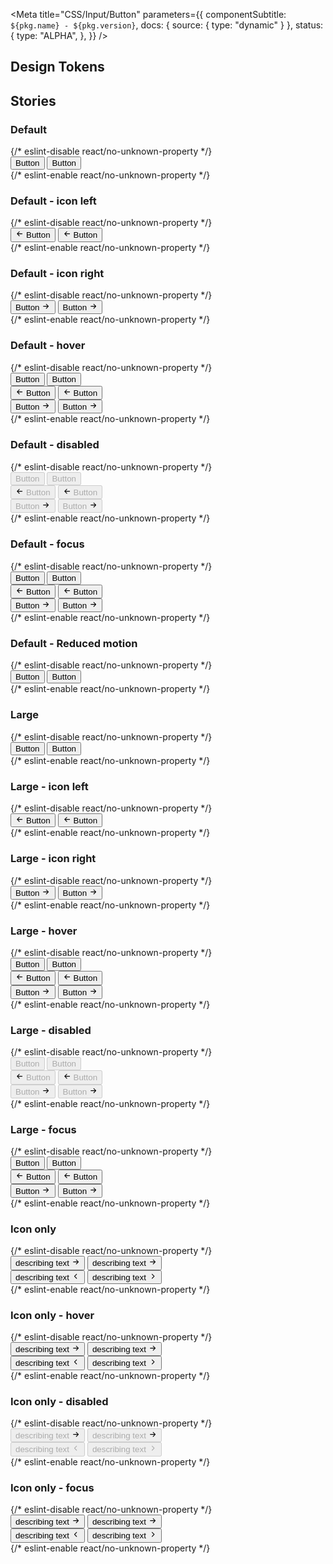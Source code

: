 

<Meta
  title="CSS/Input/Button"
  parameters={{
    componentSubtitle: `${pkg.name} - ${pkg.version}`,
    docs: { source: { type: "dynamic" } },
    status: {
      type: "ALPHA",
    },
  }}
/>

<Description markdown={readme} />

## Design Tokens

<DesignTokenDocBlock categoryName="Button" viewType="table" />

## Stories

### Default

<Canvas>
  {/* eslint-disable react/no-unknown-property */}
  <Story name="Default">
    <div className="denhaag-button-group denhaag-button-group--multiple">
      <button className="denhaag-button">Button</button>
      <button className="denhaag-button denhaag-button--secondary-action">Button</button>
    </div>
  </Story>
  {/* eslint-enable react/no-unknown-property */}
</Canvas>

### Default - icon left

<Canvas>
  {/* eslint-disable react/no-unknown-property */}
  <Story name="Default - icon left">
    <div className="denhaag-button-group denhaag-button-group--multiple">
      <button className="denhaag-button denhaag-button--start-icon">
        <span className="denhaag-button__icon">
          <svg
            width="1em"
            height="1em"
            viewBox="0 0 24 24"
            xmlns="http://www.w3.org/2000/svg"
            className="denhaag-icon"
            focusable="false"
            aria-hidden="true"
          >
            <path d="M11.707 18.707a1 1 0 01-1.414 0l-6-6a1 1 0 010-1.414l6-6a1 1 0 111.414 1.414L7.414 11H19a1 1 0 110 2H7.414l4.293 4.293a1 1 0 010 1.414z"></path>
          </svg>
        </span>
        Button
      </button>
      <button className="denhaag-button denhaag-button--secondary-action denhaag-button--start-icon">
        <span className="denhaag-button__icon">
          <svg
            width="1em"
            height="1em"
            viewBox="0 0 24 24"
            xmlns="http://www.w3.org/2000/svg"
            className="denhaag-icon"
            focusable="false"
            aria-hidden="true"
          >
            <path d="M11.707 18.707a1 1 0 01-1.414 0l-6-6a1 1 0 010-1.414l6-6a1 1 0 111.414 1.414L7.414 11H19a1 1 0 110 2H7.414l4.293 4.293a1 1 0 010 1.414z"></path>
          </svg>
        </span>
        Button
      </button>
    </div>
  </Story>
  {/* eslint-enable react/no-unknown-property */}
</Canvas>

### Default - icon right

<Canvas>
  {/* eslint-disable react/no-unknown-property */}
  <Story name="Default - icon right">
    <div className="denhaag-button-group denhaag-button-group--multiple">
      <button className="denhaag-button denhaag-button--end-icon">
        Button
        <span className="denhaag-button__icon">
          <svg
            width="1em"
            height="1em"
            viewBox="0 0 24 24"
            xmlns="http://www.w3.org/2000/svg"
            className="denhaag-icon"
            focusable="false"
            aria-hidden="true"
          >
            <path d="M12.293 5.293a1 1 0 011.414 0l6 6a1 1 0 010 1.414l-6 6a1 1 0 01-1.414-1.414L16.586 13H5a1 1 0 110-2h11.586l-4.293-4.293a1 1 0 010-1.414z"></path>
          </svg>
        </span>
      </button>
      <button className="denhaag-button denhaag-button--secondary-action denhaag-button--end-icon">
        Button
        <span className="denhaag-button__icon">
          <svg
            width="1em"
            height="1em"
            viewBox="0 0 24 24"
            xmlns="http://www.w3.org/2000/svg"
            className="denhaag-icon"
            focusable="false"
            aria-hidden="true"
          >
            <path d="M12.293 5.293a1 1 0 011.414 0l6 6a1 1 0 010 1.414l-6 6a1 1 0 01-1.414-1.414L16.586 13H5a1 1 0 110-2h11.586l-4.293-4.293a1 1 0 010-1.414z"></path>
          </svg>
        </span>
      </button>
    </div>
  </Story>
  {/* eslint-enable react/no-unknown-property */}
</Canvas>

### Default - hover

<Canvas>
  {/* eslint-disable react/no-unknown-property */}
  <Story name="Default - hover">
    <div className="denhaag-button-group denhaag-button-group--multiple">
      <button className="denhaag-button denhaag-button--hover">Button</button>
      <button className="denhaag-button denhaag-button--secondary-action denhaag-button--hover">Button</button>
    </div>
    <div className="denhaag-button-group denhaag-button-group--multiple">
      <button className="denhaag-button denhaag-button--start-icon denhaag-button--hover">
        <span className="denhaag-button__icon">
          <svg
            width="1em"
            height="1em"
            viewBox="0 0 24 24"
            xmlns="http://www.w3.org/2000/svg"
            className="denhaag-icon"
            focusable="false"
            aria-hidden="true"
          >
            <path d="M11.707 18.707a1 1 0 01-1.414 0l-6-6a1 1 0 010-1.414l6-6a1 1 0 111.414 1.414L7.414 11H19a1 1 0 110 2H7.414l4.293 4.293a1 1 0 010 1.414z"></path>
          </svg>
        </span>
        Button
      </button>
      <button className="denhaag-button denhaag-button--secondary-action denhaag-button--start-icon denhaag-button--hover">
        <span className="denhaag-button__icon">
          <svg
            width="1em"
            height="1em"
            viewBox="0 0 24 24"
            xmlns="http://www.w3.org/2000/svg"
            className="denhaag-icon"
            focusable="false"
            aria-hidden="true"
          >
            <path d="M11.707 18.707a1 1 0 01-1.414 0l-6-6a1 1 0 010-1.414l6-6a1 1 0 111.414 1.414L7.414 11H19a1 1 0 110 2H7.414l4.293 4.293a1 1 0 010 1.414z"></path>
          </svg>
        </span>
        Button
      </button>
    </div>
    <div className="denhaag-button-group denhaag-button-group--multiple">
      <button className="denhaag-button denhaag-button--end-icon denhaag-button--hover">
        Button
        <span className="denhaag-button__icon">
          <svg
            width="1em"
            height="1em"
            viewBox="0 0 24 24"
            xmlns="http://www.w3.org/2000/svg"
            className="denhaag-icon"
            focusable="false"
            aria-hidden="true"
          >
            <path d="M12.293 5.293a1 1 0 011.414 0l6 6a1 1 0 010 1.414l-6 6a1 1 0 01-1.414-1.414L16.586 13H5a1 1 0 110-2h11.586l-4.293-4.293a1 1 0 010-1.414z"></path>
          </svg>
        </span>
      </button>
      <button className="denhaag-button denhaag-button--secondary-action denhaag-button--end-icon denhaag-button--hover">
        Button
        <span className="denhaag-button__icon">
          <svg
            width="1em"
            height="1em"
            viewBox="0 0 24 24"
            xmlns="http://www.w3.org/2000/svg"
            className="denhaag-icon"
            focusable="false"
            aria-hidden="true"
          >
            <path d="M12.293 5.293a1 1 0 011.414 0l6 6a1 1 0 010 1.414l-6 6a1 1 0 01-1.414-1.414L16.586 13H5a1 1 0 110-2h11.586l-4.293-4.293a1 1 0 010-1.414z"></path>
          </svg>
        </span>
      </button>
    </div>
  </Story>
  {/* eslint-enable react/no-unknown-property */}
</Canvas>

### Default - disabled

<Canvas>
  {/* eslint-disable react/no-unknown-property */}
  <Story name="Default - disabled">
    <div className="denhaag-button-group denhaag-button-group--multiple">
      <button disabled className="denhaag-button denhaag-button--disabled">
        Button
      </button>
      <button disabled className="denhaag-button denhaag-button--secondary-action denhaag-button--disabled">
        Button
      </button>
    </div>
    <div className="denhaag-button-group denhaag-button-group--multiple">
      <button disabled className="denhaag-button denhaag-button--start-icon denhaag-button--disabled">
        <span className="denhaag-button__icon">
          <svg
            width="1em"
            height="1em"
            viewBox="0 0 24 24"
            xmlns="http://www.w3.org/2000/svg"
            className="denhaag-icon"
            focusable="false"
            aria-hidden="true"
          >
            <path d="M11.707 18.707a1 1 0 01-1.414 0l-6-6a1 1 0 010-1.414l6-6a1 1 0 111.414 1.414L7.414 11H19a1 1 0 110 2H7.414l4.293 4.293a1 1 0 010 1.414z"></path>
          </svg>
        </span>
        Button
      </button>
      <button
        disabled
        className="denhaag-button denhaag-button--secondary-action denhaag-button--start-icon denhaag-button--disabled"
      >
        <span className="denhaag-button__icon">
          <svg
            width="1em"
            height="1em"
            viewBox="0 0 24 24"
            xmlns="http://www.w3.org/2000/svg"
            className="denhaag-icon"
            focusable="false"
            aria-hidden="true"
          >
            <path d="M11.707 18.707a1 1 0 01-1.414 0l-6-6a1 1 0 010-1.414l6-6a1 1 0 111.414 1.414L7.414 11H19a1 1 0 110 2H7.414l4.293 4.293a1 1 0 010 1.414z"></path>
          </svg>
        </span>
        Button
      </button>
    </div>
    <div className="denhaag-button-group denhaag-button-group--multiple">
      <button disabled className="denhaag-button denhaag-button--end-icon denhaag-button--disabled">
        Button
        <span className="denhaag-button__icon">
          <svg
            width="1em"
            height="1em"
            viewBox="0 0 24 24"
            xmlns="http://www.w3.org/2000/svg"
            className="denhaag-icon"
            focusable="false"
            aria-hidden="true"
          >
            <path d="M12.293 5.293a1 1 0 011.414 0l6 6a1 1 0 010 1.414l-6 6a1 1 0 01-1.414-1.414L16.586 13H5a1 1 0 110-2h11.586l-4.293-4.293a1 1 0 010-1.414z"></path>
          </svg>
        </span>
      </button>
      <button
        disabled
        className="denhaag-button denhaag-button--secondary-action denhaag-button--end-icon denhaag-button--disabled"
      >
        Button
        <span className="denhaag-button__icon">
          <svg
            width="1em"
            height="1em"
            viewBox="0 0 24 24"
            xmlns="http://www.w3.org/2000/svg"
            className="denhaag-icon"
            focusable="false"
            aria-hidden="true"
          >
            <path d="M12.293 5.293a1 1 0 011.414 0l6 6a1 1 0 010 1.414l-6 6a1 1 0 01-1.414-1.414L16.586 13H5a1 1 0 110-2h11.586l-4.293-4.293a1 1 0 010-1.414z"></path>
          </svg>
        </span>
      </button>
    </div>
  </Story>
  {/* eslint-enable react/no-unknown-property */}
</Canvas>

### Default - focus

<Canvas>
  {/* eslint-disable react/no-unknown-property */}
  <Story name="Default - focus">
    <div className="denhaag-button-group denhaag-button-group--multiple">
      <button className="denhaag-button denhaag-button--focus">Button</button>
      <button className="denhaag-button denhaag-button--secondary-action denhaag-button--focus">Button</button>
    </div>
    <div className="denhaag-button-group denhaag-button-group--multiple">
      <button className="denhaag-button denhaag-button--start-icon denhaag-button--focus">
        <span className="denhaag-button__icon">
          <svg
            width="1em"
            height="1em"
            viewBox="0 0 24 24"
            xmlns="http://www.w3.org/2000/svg"
            className="denhaag-icon"
            focusable="false"
            aria-hidden="true"
          >
            <path d="M11.707 18.707a1 1 0 01-1.414 0l-6-6a1 1 0 010-1.414l6-6a1 1 0 111.414 1.414L7.414 11H19a1 1 0 110 2H7.414l4.293 4.293a1 1 0 010 1.414z"></path>
          </svg>
        </span>
        Button
      </button>
      <button className="denhaag-button denhaag-button--secondary-action denhaag-button--start-icon denhaag-button--focus">
        <span className="denhaag-button__icon">
          <svg
            width="1em"
            height="1em"
            viewBox="0 0 24 24"
            xmlns="http://www.w3.org/2000/svg"
            className="denhaag-icon"
            focusable="false"
            aria-hidden="true"
          >
            <path d="M11.707 18.707a1 1 0 01-1.414 0l-6-6a1 1 0 010-1.414l6-6a1 1 0 111.414 1.414L7.414 11H19a1 1 0 110 2H7.414l4.293 4.293a1 1 0 010 1.414z"></path>
          </svg>
        </span>
        Button
      </button>
    </div>
    <div className="denhaag-button-group denhaag-button-group--multiple">
      <button className="denhaag-button denhaag-button--end-icon denhaag-button--focus">
        Button
        <span className="denhaag-button__icon">
          <svg
            width="1em"
            height="1em"
            viewBox="0 0 24 24"
            xmlns="http://www.w3.org/2000/svg"
            className="denhaag-icon"
            focusable="false"
            aria-hidden="true"
          >
            <path d="M12.293 5.293a1 1 0 011.414 0l6 6a1 1 0 010 1.414l-6 6a1 1 0 01-1.414-1.414L16.586 13H5a1 1 0 110-2h11.586l-4.293-4.293a1 1 0 010-1.414z"></path>
          </svg>
        </span>
      </button>
      <button className="denhaag-button denhaag-button--secondary-action denhaag-button--end-icon denhaag-button--focus">
        Button
        <span className="denhaag-button__icon">
          <svg
            width="1em"
            height="1em"
            viewBox="0 0 24 24"
            xmlns="http://www.w3.org/2000/svg"
            className="denhaag-icon"
            focusable="false"
            aria-hidden="true"
          >
            <path d="M12.293 5.293a1 1 0 011.414 0l6 6a1 1 0 010 1.414l-6 6a1 1 0 01-1.414-1.414L16.586 13H5a1 1 0 110-2h11.586l-4.293-4.293a1 1 0 010-1.414z"></path>
          </svg>
        </span>
      </button>
    </div>
  </Story>
  {/* eslint-enable react/no-unknown-property */}
</Canvas>

### Default - Reduced motion

<Canvas>
  {/* eslint-disable react/no-unknown-property */}
  <Story name="Default - Reduced motion">
    <div className="denhaag-button-group denhaag-button-group--multiple">
      <button className="denhaag-button denhaag-button--reduced-motion">Button</button>
      <button className="denhaag-button denhaag-button--reduced-motion denhaag-button--secondary-action">Button</button>
    </div>
  </Story>
  {/* eslint-enable react/no-unknown-property */}
</Canvas>

### Large

<Canvas>
  {/* eslint-disable react/no-unknown-property */}
  <Story name="Large">
    <div className="denhaag-button-group denhaag-button-group--multiple">
      <button className="denhaag-button denhaag-button--large">Button</button>
      <button className="denhaag-button denhaag-button--large denhaag-button--secondary-action">Button</button>
    </div>
  </Story>
  {/* eslint-enable react/no-unknown-property */}
</Canvas>

### Large - icon left

<Canvas>
  {/* eslint-disable react/no-unknown-property */}
  <Story name="Large - icon left">
    <div className="denhaag-button-group denhaag-button-group--multiple">
      <button className="denhaag-button denhaag-button--large denhaag-button--start-icon">
        <span className="denhaag-button__icon">
          <svg
            width="1em"
            height="1em"
            viewBox="0 0 24 24"
            xmlns="http://www.w3.org/2000/svg"
            className="denhaag-icon"
            focusable="false"
            aria-hidden="true"
          >
            <path d="M11.707 18.707a1 1 0 01-1.414 0l-6-6a1 1 0 010-1.414l6-6a1 1 0 111.414 1.414L7.414 11H19a1 1 0 110 2H7.414l4.293 4.293a1 1 0 010 1.414z"></path>
          </svg>
        </span>
        Button
      </button>
      <button className="denhaag-button denhaag-button--large denhaag-button--secondary-action denhaag-button--start-icon">
        <span className="denhaag-button__icon">
          <svg
            width="1em"
            height="1em"
            viewBox="0 0 24 24"
            xmlns="http://www.w3.org/2000/svg"
            className="denhaag-icon"
            focusable="false"
            aria-hidden="true"
          >
            <path d="M11.707 18.707a1 1 0 01-1.414 0l-6-6a1 1 0 010-1.414l6-6a1 1 0 111.414 1.414L7.414 11H19a1 1 0 110 2H7.414l4.293 4.293a1 1 0 010 1.414z"></path>
          </svg>
        </span>
        Button
      </button>
    </div>
  </Story>
  {/* eslint-enable react/no-unknown-property */}
</Canvas>

### Large - icon right

<Canvas>
  {/* eslint-disable react/no-unknown-property */}
  <Story name="Large - icon right">
    <div className="denhaag-button-group denhaag-button-group--multiple">
      <button className="denhaag-button denhaag-button--large denhaag-button--end-icon">
        Button
        <span className="denhaag-button__icon">
          <svg
            width="1em"
            height="1em"
            viewBox="0 0 24 24"
            xmlns="http://www.w3.org/2000/svg"
            className="denhaag-icon"
            focusable="false"
            aria-hidden="true"
          >
            <path d="M12.293 5.293a1 1 0 011.414 0l6 6a1 1 0 010 1.414l-6 6a1 1 0 01-1.414-1.414L16.586 13H5a1 1 0 110-2h11.586l-4.293-4.293a1 1 0 010-1.414z"></path>
          </svg>
        </span>
      </button>
      <button className="denhaag-button denhaag-button--large denhaag-button--secondary-action denhaag-button--end-icon">
        Button
        <span className="denhaag-button__icon">
          <svg
            width="1em"
            height="1em"
            viewBox="0 0 24 24"
            xmlns="http://www.w3.org/2000/svg"
            className="denhaag-icon"
            focusable="false"
            aria-hidden="true"
          >
            <path d="M12.293 5.293a1 1 0 011.414 0l6 6a1 1 0 010 1.414l-6 6a1 1 0 01-1.414-1.414L16.586 13H5a1 1 0 110-2h11.586l-4.293-4.293a1 1 0 010-1.414z"></path>
          </svg>
        </span>
      </button>
    </div>
  </Story>
  {/* eslint-enable react/no-unknown-property */}
</Canvas>

### Large - hover

<Canvas>
  {/* eslint-disable react/no-unknown-property */}
  <Story name="Large - hover">
    <div className="denhaag-button-group denhaag-button-group--multiple">
      <button className="denhaag-button denhaag-button--large denhaag-button--hover">Button</button>
      <button className="denhaag-button denhaag-button--large denhaag-button--secondary-action denhaag-button--hover">
        Button
      </button>
    </div>
    <div className="denhaag-button-group denhaag-button-group--multiple">
      <button className="denhaag-button denhaag-button--large denhaag-button--start-icon denhaag-button--hover">
        <span className="denhaag-button__icon">
          <svg
            width="1em"
            height="1em"
            viewBox="0 0 24 24"
            xmlns="http://www.w3.org/2000/svg"
            className="denhaag-icon"
            focusable="false"
            aria-hidden="true"
          >
            <path d="M11.707 18.707a1 1 0 01-1.414 0l-6-6a1 1 0 010-1.414l6-6a1 1 0 111.414 1.414L7.414 11H19a1 1 0 110 2H7.414l4.293 4.293a1 1 0 010 1.414z"></path>
          </svg>
        </span>
        Button
      </button>
      <button className="denhaag-button denhaag-button--large denhaag-button--secondary-action denhaag-button--start-icon denhaag-button--hover">
        <span className="denhaag-button__icon">
          <svg
            width="1em"
            height="1em"
            viewBox="0 0 24 24"
            xmlns="http://www.w3.org/2000/svg"
            className="denhaag-icon"
            focusable="false"
            aria-hidden="true"
          >
            <path d="M11.707 18.707a1 1 0 01-1.414 0l-6-6a1 1 0 010-1.414l6-6a1 1 0 111.414 1.414L7.414 11H19a1 1 0 110 2H7.414l4.293 4.293a1 1 0 010 1.414z"></path>
          </svg>
        </span>
        Button
      </button>
    </div>
    <div className="denhaag-button-group denhaag-button-group--multiple">
      <button className="denhaag-button denhaag-button--large denhaag-button--end-icon denhaag-button--hover">
        Button
        <span className="denhaag-button__icon">
          <svg
            width="1em"
            height="1em"
            viewBox="0 0 24 24"
            xmlns="http://www.w3.org/2000/svg"
            className="denhaag-icon"
            focusable="false"
            aria-hidden="true"
          >
            <path d="M12.293 5.293a1 1 0 011.414 0l6 6a1 1 0 010 1.414l-6 6a1 1 0 01-1.414-1.414L16.586 13H5a1 1 0 110-2h11.586l-4.293-4.293a1 1 0 010-1.414z"></path>
          </svg>
        </span>
      </button>
      <button className="denhaag-button denhaag-button--large denhaag-button--secondary-action denhaag-button--end-icon denhaag-button--hover">
        Button
        <span className="denhaag-button__icon">
          <svg
            width="1em"
            height="1em"
            viewBox="0 0 24 24"
            xmlns="http://www.w3.org/2000/svg"
            className="denhaag-icon"
            focusable="false"
            aria-hidden="true"
          >
            <path d="M12.293 5.293a1 1 0 011.414 0l6 6a1 1 0 010 1.414l-6 6a1 1 0 01-1.414-1.414L16.586 13H5a1 1 0 110-2h11.586l-4.293-4.293a1 1 0 010-1.414z"></path>
          </svg>
        </span>
      </button>
    </div>
  </Story>
  {/* eslint-enable react/no-unknown-property */}
</Canvas>

### Large - disabled

<Canvas>
  {/* eslint-disable react/no-unknown-property */}
  <Story name="Large - disabled">
    <div className="denhaag-button-group denhaag-button-group--multiple">
      <button disabled className="denhaag-button denhaag-button--large denhaag-button--disabled">
        Button
      </button>
      <button
        disabled
        className="denhaag-button denhaag-button--large denhaag-button--secondary-action denhaag-button--disabled"
      >
        Button
      </button>
    </div>
    <div className="denhaag-button-group denhaag-button-group--multiple">
      <button
        disabled
        className="denhaag-button denhaag-button--large denhaag-button--start-icon denhaag-button--disabled"
      >
        <span className="denhaag-button__icon">
          <svg
            width="1em"
            height="1em"
            viewBox="0 0 24 24"
            xmlns="http://www.w3.org/2000/svg"
            className="denhaag-icon"
            focusable="false"
            aria-hidden="true"
          >
            <path d="M11.707 18.707a1 1 0 01-1.414 0l-6-6a1 1 0 010-1.414l6-6a1 1 0 111.414 1.414L7.414 11H19a1 1 0 110 2H7.414l4.293 4.293a1 1 0 010 1.414z"></path>
          </svg>
        </span>
        Button
      </button>
      <button
        disabled
        className="denhaag-button denhaag-button--large denhaag-button--secondary-action denhaag-button--start-icon denhaag-button--disabled"
      >
        <span className="denhaag-button__icon">
          <svg
            width="1em"
            height="1em"
            viewBox="0 0 24 24"
            xmlns="http://www.w3.org/2000/svg"
            className="denhaag-icon"
            focusable="false"
            aria-hidden="true"
          >
            <path d="M11.707 18.707a1 1 0 01-1.414 0l-6-6a1 1 0 010-1.414l6-6a1 1 0 111.414 1.414L7.414 11H19a1 1 0 110 2H7.414l4.293 4.293a1 1 0 010 1.414z"></path>
          </svg>
        </span>
        Button
      </button>
    </div>
    <div className="denhaag-button-group denhaag-button-group--multiple">
      <button
        disabled
        className="denhaag-button denhaag-button--large denhaag-button--end-icon denhaag-button--disabled"
      >
        Button
        <span className="denhaag-button__icon">
          <svg
            width="1em"
            height="1em"
            viewBox="0 0 24 24"
            xmlns="http://www.w3.org/2000/svg"
            className="denhaag-icon"
            focusable="false"
            aria-hidden="true"
          >
            <path d="M12.293 5.293a1 1 0 011.414 0l6 6a1 1 0 010 1.414l-6 6a1 1 0 01-1.414-1.414L16.586 13H5a1 1 0 110-2h11.586l-4.293-4.293a1 1 0 010-1.414z"></path>
          </svg>
        </span>
      </button>
      <button
        disabled
        className="denhaag-button denhaag-button--large denhaag-button--secondary-action denhaag-button--end-icon denhaag-button--disabled"
      >
        Button
        <span className="denhaag-button__icon">
          <svg
            width="1em"
            height="1em"
            viewBox="0 0 24 24"
            xmlns="http://www.w3.org/2000/svg"
            className="denhaag-icon"
            focusable="false"
            aria-hidden="true"
          >
            <path d="M12.293 5.293a1 1 0 011.414 0l6 6a1 1 0 010 1.414l-6 6a1 1 0 01-1.414-1.414L16.586 13H5a1 1 0 110-2h11.586l-4.293-4.293a1 1 0 010-1.414z"></path>
          </svg>
        </span>
      </button>
    </div>
  </Story>
  {/* eslint-enable react/no-unknown-property */}
</Canvas>

### Large - focus

<Canvas>
  {/* eslint-disable react/no-unknown-property */}
  <Story name="Large - focus">
    <div className="denhaag-button-group denhaag-button-group--multiple">
      <button className="denhaag-button denhaag-button--large denhaag-button--focus">Button</button>
      <button className="denhaag-button denhaag-button--large denhaag-button--secondary-action denhaag-button--focus">
        Button
      </button>
    </div>
    <div className="denhaag-button-group denhaag-button-group--multiple">
      <button className="denhaag-button denhaag-button--large denhaag-button--start-icon denhaag-button--focus">
        <span className="denhaag-button__icon">
          <svg
            width="1em"
            height="1em"
            viewBox="0 0 24 24"
            xmlns="http://www.w3.org/2000/svg"
            className="denhaag-icon"
            focusable="false"
            aria-hidden="true"
          >
            <path d="M11.707 18.707a1 1 0 01-1.414 0l-6-6a1 1 0 010-1.414l6-6a1 1 0 111.414 1.414L7.414 11H19a1 1 0 110 2H7.414l4.293 4.293a1 1 0 010 1.414z"></path>
          </svg>
        </span>
        Button
      </button>
      <button className="denhaag-button denhaag-button--large denhaag-button--secondary-action denhaag-button--start-icon denhaag-button--focus">
        <span className="denhaag-button__icon">
          <svg
            width="1em"
            height="1em"
            viewBox="0 0 24 24"
            xmlns="http://www.w3.org/2000/svg"
            className="denhaag-icon"
            focusable="false"
            aria-hidden="true"
          >
            <path d="M11.707 18.707a1 1 0 01-1.414 0l-6-6a1 1 0 010-1.414l6-6a1 1 0 111.414 1.414L7.414 11H19a1 1 0 110 2H7.414l4.293 4.293a1 1 0 010 1.414z"></path>
          </svg>
        </span>
        Button
      </button>
    </div>
    <div className="denhaag-button-group denhaag-button-group--multiple">
      <button className="denhaag-button denhaag-button--large denhaag-button--end-icon denhaag-button--focus">
        Button
        <span className="denhaag-button__icon">
          <svg
            width="1em"
            height="1em"
            viewBox="0 0 24 24"
            xmlns="http://www.w3.org/2000/svg"
            className="denhaag-icon"
            focusable="false"
            aria-hidden="true"
          >
            <path d="M12.293 5.293a1 1 0 011.414 0l6 6a1 1 0 010 1.414l-6 6a1 1 0 01-1.414-1.414L16.586 13H5a1 1 0 110-2h11.586l-4.293-4.293a1 1 0 010-1.414z"></path>
          </svg>
        </span>
      </button>
      <button className="denhaag-button denhaag-button--large denhaag-button--secondary-action denhaag-button--end-icon denhaag-button--focus">
        Button
        <span className="denhaag-button__icon">
          <svg
            width="1em"
            height="1em"
            viewBox="0 0 24 24"
            xmlns="http://www.w3.org/2000/svg"
            className="denhaag-icon"
            focusable="false"
            aria-hidden="true"
          >
            <path d="M12.293 5.293a1 1 0 011.414 0l6 6a1 1 0 010 1.414l-6 6a1 1 0 01-1.414-1.414L16.586 13H5a1 1 0 110-2h11.586l-4.293-4.293a1 1 0 010-1.414z"></path>
          </svg>
        </span>
      </button>
    </div>
  </Story>
  {/* eslint-enable react/no-unknown-property */}
</Canvas>

### Icon only

<Canvas>
  {/* eslint-disable react/no-unknown-property */}
  <Story name="Icon only">
    <div className="denhaag-button-group denhaag-button-group--multiple">
      <button className="denhaag-button denhaag-button--icon-only">
        <span className="denhaag-button__sr-only">describing text</span>
        <span className="denhaag-button__icon">
          <svg
            width="1em"
            height="1em"
            viewBox="0 0 24 24"
            xmlns="http://www.w3.org/2000/svg"
            className="denhaag-icon"
            focusable="false"
            aria-hidden="true"
          >
            <path d="M12.293 5.293a1 1 0 011.414 0l6 6a1 1 0 010 1.414l-6 6a1 1 0 01-1.414-1.414L16.586 13H5a1 1 0 110-2h11.586l-4.293-4.293a1 1 0 010-1.414z"></path>
          </svg>
        </span>
      </button>
      <button className="denhaag-button denhaag-button--secondary-action denhaag-button--icon-only">
        <span className="denhaag-button__sr-only">describing text</span>
        <span className="denhaag-button__icon">
          <svg
            width="1em"
            height="1em"
            viewBox="0 0 24 24"
            xmlns="http://www.w3.org/2000/svg"
            className="denhaag-icon"
            focusable="false"
            aria-hidden="true"
          >
            <path d="M12.293 5.293a1 1 0 011.414 0l6 6a1 1 0 010 1.414l-6 6a1 1 0 01-1.414-1.414L16.586 13H5a1 1 0 110-2h11.586l-4.293-4.293a1 1 0 010-1.414z"></path>
          </svg>
        </span>
      </button>
    </div>
    <div className="denhaag-button-group denhaag-button-group--multiple">
      <button className="denhaag-button denhaag-button--icon-only">
        <span className="denhaag-button__sr-only">describing text</span>
        <span className="denhaag-button__icon">
          <svg
            width="1em"
            height="1em"
            viewBox="0 0 20 20"
            xmlns="http://www.w3.org/2000/svg"
            className="denhaag-icon"
            focusable="false"
            aria-hidden="true"
          >
            <path
              d="M12.2559 4.41009C12.5814 4.73553 12.5814 5.26317 12.2559 5.5886L7.84518 9.99935L12.2559 14.4101C12.5814 14.7355 12.5814 15.2632 12.2559 15.5886C11.9305 15.914 11.4028 15.914 11.0774 15.5886L6.07741 10.5886C5.75197 10.2632 5.75197 9.73553 6.07741 9.41009L11.0774 4.41009C11.4028 4.08466 11.9305 4.08466 12.2559 4.41009Z"
              fill="currentColor"
            />
          </svg>
        </span>
      </button>
      <button className="denhaag-button denhaag-button--icon-only">
        <span className="denhaag-button__sr-only">describing text</span>
        <span className="denhaag-button__icon">
          <svg
            width="1em"
            height="1em"
            viewBox="0 0 20 20"
            xmlns="http://www.w3.org/2000/svg"
            className="denhaag-icon"
            focusable="false"
            aria-hidden="true"
          >
            <path
              d="M7.74408 15.5899C7.41864 15.2645 7.41864 14.7368 7.74408 14.4114L12.1548 10.0007L7.74408 5.58991C7.41864 5.26447 7.41864 4.73683 7.74408 4.4114C8.06951 4.08596 8.59715 4.08596 8.92259 4.4114L13.9226 9.4114C14.248 9.73683 14.248 10.2645 13.9226 10.5899L8.92259 15.5899C8.59715 15.9153 8.06951 15.9153 7.74408 15.5899Z"
              fill="currentColor"
            />
          </svg>
        </span>
      </button>
    </div>
  </Story>
  {/* eslint-enable react/no-unknown-property */}
</Canvas>

### Icon only - hover

<Canvas>
  {/* eslint-disable react/no-unknown-property */}
  <Story name="Icon only - hover">
    <div className="denhaag-button-group denhaag-button-group--multiple">
      <button className="denhaag-button denhaag-button--icon-only denhaag-button--hover">
        <span className="denhaag-button__sr-only">describing text</span>
        <span className="denhaag-button__icon">
          <svg
            width="1em"
            height="1em"
            viewBox="0 0 24 24"
            xmlns="http://www.w3.org/2000/svg"
            className="denhaag-icon"
            focusable="false"
            aria-hidden="true"
          >
            <path d="M12.293 5.293a1 1 0 011.414 0l6 6a1 1 0 010 1.414l-6 6a1 1 0 01-1.414-1.414L16.586 13H5a1 1 0 110-2h11.586l-4.293-4.293a1 1 0 010-1.414z"></path>
          </svg>
        </span>
      </button>
      <button className="denhaag-button denhaag-button--secondary-action denhaag-button--icon-only denhaag-button--hover">
        <span className="denhaag-button__sr-only">describing text</span>
        <span className="denhaag-button__icon">
          <svg
            width="1em"
            height="1em"
            viewBox="0 0 24 24"
            xmlns="http://www.w3.org/2000/svg"
            className="denhaag-icon"
            focusable="false"
            aria-hidden="true"
          >
            <path d="M12.293 5.293a1 1 0 011.414 0l6 6a1 1 0 010 1.414l-6 6a1 1 0 01-1.414-1.414L16.586 13H5a1 1 0 110-2h11.586l-4.293-4.293a1 1 0 010-1.414z"></path>
          </svg>
        </span>
      </button>
    </div>
    <div className="denhaag-button-group denhaag-button-group--multiple">
      <button className="denhaag-button denhaag-button--icon-only denhaag-button--hover">
        <span className="denhaag-button__sr-only">describing text</span>
        <span className="denhaag-button__icon">
          <svg
            width="1em"
            height="1em"
            viewBox="0 0 20 20"
            xmlns="http://www.w3.org/2000/svg"
            className="denhaag-icon"
            focusable="false"
            aria-hidden="true"
          >
            <path
              d="M12.2559 4.41009C12.5814 4.73553 12.5814 5.26317 12.2559 5.5886L7.84518 9.99935L12.2559 14.4101C12.5814 14.7355 12.5814 15.2632 12.2559 15.5886C11.9305 15.914 11.4028 15.914 11.0774 15.5886L6.07741 10.5886C5.75197 10.2632 5.75197 9.73553 6.07741 9.41009L11.0774 4.41009C11.4028 4.08466 11.9305 4.08466 12.2559 4.41009Z"
              fill="currentColor"
            />
          </svg>
        </span>
      </button>
      <button className="denhaag-button denhaag-button--icon-only denhaag-button--hover">
        <span className="denhaag-button__sr-only">describing text</span>
        <span className="denhaag-button__icon">
          <svg
            width="1em"
            height="1em"
            viewBox="0 0 20 20"
            xmlns="http://www.w3.org/2000/svg"
            className="denhaag-icon"
            focusable="false"
            aria-hidden="true"
          >
            <path
              d="M7.74408 15.5899C7.41864 15.2645 7.41864 14.7368 7.74408 14.4114L12.1548 10.0007L7.74408 5.58991C7.41864 5.26447 7.41864 4.73683 7.74408 4.4114C8.06951 4.08596 8.59715 4.08596 8.92259 4.4114L13.9226 9.4114C14.248 9.73683 14.248 10.2645 13.9226 10.5899L8.92259 15.5899C8.59715 15.9153 8.06951 15.9153 7.74408 15.5899Z"
              fill="currentColor"
            />
          </svg>
        </span>
      </button>
    </div>
  </Story>
  {/* eslint-enable react/no-unknown-property */}
</Canvas>

### Icon only - disabled

<Canvas>
  {/* eslint-disable react/no-unknown-property */}
  <Story name="Icon only - disabled">
    <div className="denhaag-button-group denhaag-button-group--multiple">
      <button disabled className="denhaag-button denhaag-button--icon-only denhaag-button--disabled">
        <span className="denhaag-button__sr-only">describing text</span>
        <span className="denhaag-button__icon">
          <svg
            width="1em"
            height="1em"
            viewBox="0 0 24 24"
            xmlns="http://www.w3.org/2000/svg"
            className="denhaag-icon"
            focusable="false"
            aria-hidden="true"
          >
            <path d="M12.293 5.293a1 1 0 011.414 0l6 6a1 1 0 010 1.414l-6 6a1 1 0 01-1.414-1.414L16.586 13H5a1 1 0 110-2h11.586l-4.293-4.293a1 1 0 010-1.414z"></path>
          </svg>
        </span>
      </button>
      <button
        disabled
        className="denhaag-button denhaag-button--secondary-action denhaag-button--icon-only denhaag-button--disabled"
      >
        <span className="denhaag-button__sr-only">describing text</span>
        <span className="denhaag-button__icon">
          <svg
            width="1em"
            height="1em"
            viewBox="0 0 24 24"
            xmlns="http://www.w3.org/2000/svg"
            className="denhaag-icon"
            focusable="false"
            aria-hidden="true"
          >
            <path d="M12.293 5.293a1 1 0 011.414 0l6 6a1 1 0 010 1.414l-6 6a1 1 0 01-1.414-1.414L16.586 13H5a1 1 0 110-2h11.586l-4.293-4.293a1 1 0 010-1.414z"></path>
          </svg>
        </span>
      </button>
    </div>
    <div className="denhaag-button-group denhaag-button-group--multiple">
      <button disabled className="denhaag-button denhaag-button--icon-only denhaag-button--disabled">
        <span className="denhaag-button__sr-only">describing text</span>
        <span className="denhaag-button__icon">
          <svg
            width="1em"
            height="1em"
            viewBox="0 0 20 20"
            xmlns="http://www.w3.org/2000/svg"
            className="denhaag-icon"
            focusable="false"
            aria-hidden="true"
          >
            <path
              d="M12.2559 4.41009C12.5814 4.73553 12.5814 5.26317 12.2559 5.5886L7.84518 9.99935L12.2559 14.4101C12.5814 14.7355 12.5814 15.2632 12.2559 15.5886C11.9305 15.914 11.4028 15.914 11.0774 15.5886L6.07741 10.5886C5.75197 10.2632 5.75197 9.73553 6.07741 9.41009L11.0774 4.41009C11.4028 4.08466 11.9305 4.08466 12.2559 4.41009Z"
              fill="currentColor"
            />
          </svg>
        </span>
      </button>
      <button disabled className="denhaag-button denhaag-button--icon-only denhaag-button--disabled">
        <span className="denhaag-button__sr-only">describing text</span>
        <span className="denhaag-button__icon">
          <svg
            width="1em"
            height="1em"
            viewBox="0 0 20 20"
            xmlns="http://www.w3.org/2000/svg"
            className="denhaag-icon"
            focusable="false"
            aria-hidden="true"
          >
            <path
              d="M7.74408 15.5899C7.41864 15.2645 7.41864 14.7368 7.74408 14.4114L12.1548 10.0007L7.74408 5.58991C7.41864 5.26447 7.41864 4.73683 7.74408 4.4114C8.06951 4.08596 8.59715 4.08596 8.92259 4.4114L13.9226 9.4114C14.248 9.73683 14.248 10.2645 13.9226 10.5899L8.92259 15.5899C8.59715 15.9153 8.06951 15.9153 7.74408 15.5899Z"
              fill="currentColor"
            />
          </svg>
        </span>
      </button>
    </div>
  </Story>
  {/* eslint-enable react/no-unknown-property */}
</Canvas>

### Icon only - focus

<Canvas>
  {/* eslint-disable react/no-unknown-property */}
  <Story name="Icon only - focus">
    <div className="denhaag-button-group denhaag-button-group--multiple">
      <button className="denhaag-button denhaag-button--icon-only denhaag-button--focus">
        <span className="denhaag-button__sr-only">describing text</span>
        <span className="denhaag-button__icon">
          <svg
            width="1em"
            height="1em"
            viewBox="0 0 24 24"
            xmlns="http://www.w3.org/2000/svg"
            className="denhaag-icon"
            focusable="false"
            aria-hidden="true"
          >
            <path d="M12.293 5.293a1 1 0 011.414 0l6 6a1 1 0 010 1.414l-6 6a1 1 0 01-1.414-1.414L16.586 13H5a1 1 0 110-2h11.586l-4.293-4.293a1 1 0 010-1.414z"></path>
          </svg>
        </span>
      </button>
      <button className="denhaag-button denhaag-button--secondary-action denhaag-button--icon-only denhaag-button--focus">
        <span className="denhaag-button__sr-only">describing text</span>
        <span className="denhaag-button__icon">
          <svg
            width="1em"
            height="1em"
            viewBox="0 0 24 24"
            xmlns="http://www.w3.org/2000/svg"
            className="denhaag-icon"
            focusable="false"
            aria-hidden="true"
          >
            <path d="M12.293 5.293a1 1 0 011.414 0l6 6a1 1 0 010 1.414l-6 6a1 1 0 01-1.414-1.414L16.586 13H5a1 1 0 110-2h11.586l-4.293-4.293a1 1 0 010-1.414z"></path>
          </svg>
        </span>
      </button>
    </div>
    <div className="denhaag-button-group denhaag-button-group--multiple">
      <button className="denhaag-button denhaag-button--icon-only denhaag-button--focus">
        <span className="denhaag-button__sr-only">describing text</span>
        <span className="denhaag-button__icon">
          <svg
            width="1em"
            height="1em"
            viewBox="0 0 20 20"
            xmlns="http://www.w3.org/2000/svg"
            className="denhaag-icon"
            focusable="false"
            aria-hidden="true"
          >
            <path
              d="M12.2559 4.41009C12.5814 4.73553 12.5814 5.26317 12.2559 5.5886L7.84518 9.99935L12.2559 14.4101C12.5814 14.7355 12.5814 15.2632 12.2559 15.5886C11.9305 15.914 11.4028 15.914 11.0774 15.5886L6.07741 10.5886C5.75197 10.2632 5.75197 9.73553 6.07741 9.41009L11.0774 4.41009C11.4028 4.08466 11.9305 4.08466 12.2559 4.41009Z"
              fill="currentColor"
            />
          </svg>
        </span>
      </button>
      <button className="denhaag-button denhaag-button--icon-only denhaag-button--focus">
        <span className="denhaag-button__sr-only">describing text</span>
        <span className="denhaag-button__icon">
          <svg
            width="1em"
            height="1em"
            viewBox="0 0 20 20"
            xmlns="http://www.w3.org/2000/svg"
            className="denhaag-icon"
            focusable="false"
            aria-hidden="true"
          >
            <path
              d="M7.74408 15.5899C7.41864 15.2645 7.41864 14.7368 7.74408 14.4114L12.1548 10.0007L7.74408 5.58991C7.41864 5.26447 7.41864 4.73683 7.74408 4.4114C8.06951 4.08596 8.59715 4.08596 8.92259 4.4114L13.9226 9.4114C14.248 9.73683 14.248 10.2645 13.9226 10.5899L8.92259 15.5899C8.59715 15.9153 8.06951 15.9153 7.74408 15.5899Z"
              fill="currentColor"
            />
          </svg>
        </span>
      </button>
    </div>
  </Story>
  {/* eslint-enable react/no-unknown-property */}
</Canvas>
